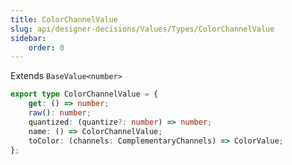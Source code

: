 ```yaml
---
title: ColorChannelValue
slug: api/designer-decisions/Values/Types/ColorChannelValue
sidebar:
    order: 0
---
```


Extends `BaseValue<number>`

```ts
export type ColorChannelValue = {
    get: () => number;
    raw(): number;
    quantized: (quantize?: number) => number;
    name: () => ColorChannelValue;
    toColor: (channels: ComplementaryChannels) => ColorValue;
};
```
